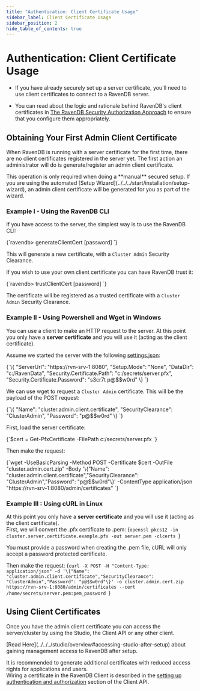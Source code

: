 ```yaml
---
title: "Authentication: Client Certificate Usage"
sidebar_label: Client Certificate Usage
sidebar_position: 2
hide_table_of_contents: true
---
```



# Authentication: Client Certificate Usage

* If you have already securely set up a server certificate, you'll need to use client certificates to connect to a RavenDB server.  

* You can read about the logic and rationale behind RavenDB's client certificates in [The RavenDB Security Authorization Approach](../../../server/security/authentication/certificate-management#the-ravendb-security-authorization-approach) to ensure that you configure them appropriately.  

## Obtaining Your First Admin Client Certificate

When RavenDB is running with a server certificate for the first time, there are no client certificates registered in the server yet. The first action an administrator will do is generate/register an admin client certificate.

<Admonition type="note" title="Note">
This operation is only required when doing a **manual** secured setup. If you are using the automated [Setup Wizard](../../../start/installation/setup-wizard), an admin client certificate will be generated for you as part of the wizard.
</Admonition>

### Example I - Using the RavenDB CLI

If you have access to the server, the simplest way is to use the RavenDB CLI:

<TabItem value="something" label="plain">
<CodeBlock language="plain">
{`ravendb> generateClientCert <name> <path-to-output-folder> [password]
`}
</CodeBlock>
</TabItem>

This will generate a new certificate, with a `Cluster Admin` Security Clearance.

If you wish to use your own client certificate you can have RavenDB trust it:

<TabItem value="something" label="plain">
<CodeBlock language="plain">
{`ravendb> trustClientCert <name> <path-to-pfx> [password]
`}
</CodeBlock>
</TabItem>

The certificate will be registered as a trusted certificate with a `Cluster Admin` Security Clearance.

### Example II - Using Powershell and Wget in Windows 

You can use a client to make an HTTP request to the server. At this point you only have a **server certificate** and you will use it (acting as the client certificate).

Assume we started the server with the following [settings.json](../../configuration/configuration-options#json):

<TabItem value="something" label="json">
<CodeBlock language="json">
{`\{
    "ServerUrl": "https://rvn-srv-1:8080",
    "Setup.Mode": "None",
    "DataDir": "c:/RavenData",
    "Security.Certificate.Path": "c:/secrets/server.pfx",
    "Security.Certificate.Password": "s3cr7t p@$$w0rd"
\} 
`}
</CodeBlock>
</TabItem>

We can use wget to request a `Cluster Admin` certificate. This will be the payload of the POST request:

<TabItem value="something" label="json">
<CodeBlock language="json">
{`\{
    "Name": "cluster.admin.client.certificate",
    "SecurityClearance": "ClusterAdmin",
    "Password": "p@$$w0rd"
\} 
`}
</CodeBlock>
</TabItem>

First, load the server certificate:

<TabItem value="something" label="powershell">
<CodeBlock language="powershell">
{`$cert = Get-PfxCertificate -FilePath c:/secrets/server.pfx
`}
</CodeBlock>
</TabItem>

Then make the request:

<TabItem value="something" label="powershell">
<CodeBlock language="powershell">
{`wget -UseBasicParsing -Method POST -Certificate $cert -OutFile "cluster.admin.cert.zip" -Body '\{"Name": "cluster.admin.client.certificate","SecurityClearance": "ClusterAdmin","Password": "p@$$w0rd"\}' -ContentType application/json "https://rvn-srv-1:8080/admin/certificates"
`}
</CodeBlock>
</TabItem>

### Example III : Using cURL in Linux

At this point you only have a **server certificate** and you will use it (acting as the client certificate).  
First, we will convert the .pfx certificate to .pem:
<TabItem value="something" label="bash">
<CodeBlock language="bash">
{`openssl pkcs12 -in cluster.server.certificate.example.pfx -out server.pem -clcerts
`}
</CodeBlock>
</TabItem>

<Admonition type="note" title="Note">
You must provide a password when creating the .pem file, cURL will only accept a password protected certificate.
</Admonition>

Then make the request:
<TabItem value="something" label="bash">
<CodeBlock language="bash">
{`curl -X POST -H "Content-Type: application/json" -d '\{"Name": "cluster.admin.client.certificate","SecurityClearance": "ClusterAdmin","Password": "p@$$w0rd"\}' -o cluster.admin.cert.zip https://rvn-srv-1:8080/admin/certificates --cert /home/secrets/server.pem:pem_password
`}
</CodeBlock>
</TabItem>

## Using Client Certificates

Once you have the admin client certificate you can access the server/cluster by using the Studio, 
the Client API or any other client. 

<Admonition type="note" title="Note">
[Read Here](../../../studio/overview#accessing-studio-after-setup) 
about gaining management access to RavenDB after setup.  
</Admonition>

It is recommended to generate additional certificates with reduced access rights for applications 
and users.  
Wiring a certificate in the RavenDB Client is described in the 
[setting up authentication and authorization](../../../client-api/setting-up-authentication-and-authorization) 
section of the Client API.

